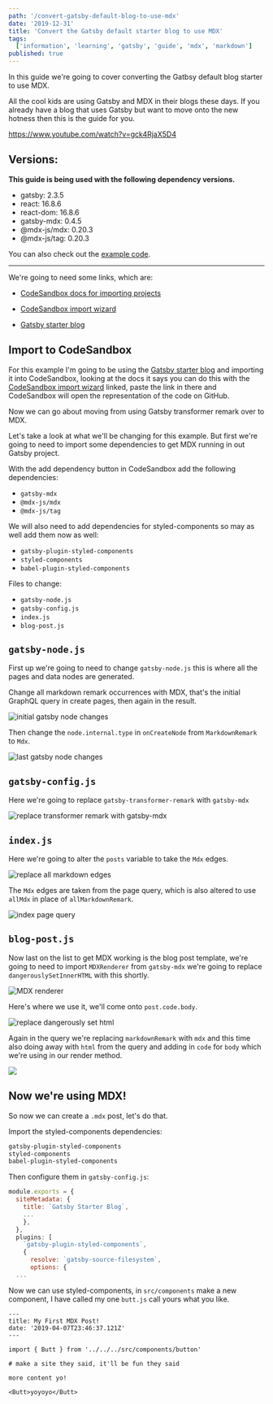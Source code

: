 ```yaml
---
path: '/convert-gatsby-default-blog-to-use-mdx'
date: '2019-12-31'
title: 'Convert the Gatsby default starter blog to use MDX'
tags:
  ['information', 'learning', 'gatsby', 'guide', 'mdx', 'markdown']
published: true
---
```


In this guide we're going to cover converting the Gatbsy default blog
starter to use MDX.

All the cool kids are using Gatsby and MDX in their blogs these days.
If you already have a blog that uses Gatsby but want to move onto the
new hotness then this is the guide for you.

https://www.youtube.com/watch?v=gck4RjaX5D4

## Versions:

**This guide is being used with the following dependency versions.**

- gatsby: 2.3.5
- react: 16.8.6
- react-dom: 16.8.6
- gatsby-mdx: 0.4.5
- @mdx-js/mdx: 0.20.3
- @mdx-js/tag: 0.20.3

You can also check out the [example code].

---

We're going to need some links, which are:

- [CodeSandbox docs for importing projects]

- [CodeSandbox import wizard]

- [Gatsby starter blog]

## Import to CodeSandbox

For this example I'm going to be using the [Gatsby starter blog] and
importing it into CodeSandbox, looking at the docs it says you can do
this with the [CodeSandbox import wizard] linked, paste the link in
there and CodeSandbox will open the representation of the code on
GitHub.

Now we can go about moving from using Gatsby transformer remark over
to MDX.

Let's take a look at what we'll be changing for this example. But
first we're going to need to import some dependencies to get MDX
running in out Gatsby project.

With the add dependency button in CodeSandbox add the following
dependencies:

- `gatsby-mdx`
- `@mdx-js/mdx`
- `@mdx-js/tag`

We will also need to add dependencies for styled-components so may as
well add them now as well:

- `gatsby-plugin-styled-components`
- `styled-components`
- `babel-plugin-styled-components`

Files to change:

- `gatsby-node.js`
- `gatsby-config.js`
- `index.js`
- `blog-post.js`

## `gatsby-node.js`

First up we're going to need to change `gatsby-node.js` this is where
all the pages and data nodes are generated.

Change all markdown remark occurrences with MDX, that's the initial
GraphQL query in create pages, then again in the result.

![initial gatsby node changes](./initialGatsbyNode.png)

Then change the `node.internal.type` in `onCreateNode` from
`MarkdownRemark` to `Mdx`.

![last gatsby node changes](./lastGatsbyNode.png)

## `gatsby-config.js`

Here we're going to replace `gatsby-transformer-remark` with
`gatsby-mdx`

![replace transformer remark with gatsby-mdx](./gatsbyConfig.png)

## `index.js`

Here we're going to alter the `posts` variable to take the `Mdx`
edges.

![replace all markdown edges](./indexPageEdges.png)

The `Mdx` edges are taken from the page query, which is also altered
to use `allMdx` in place of `allMarkdownRemark`.

![index page query](indexPageQuery.png)

## `blog-post.js`

Now last on the list to get MDX working is the blog post template,
we're going to need to import `MDXRenderer` from `gatsby-mdx` we're
going to replace `dangerouslySetInnerHTML` with this shortly.

![MDX renderer](./importMdxRenderer.png)

Here's where we use it, we'll come onto `post.code.body`.

![replace dangerously set html](./replaceDangerHtml.png)

Again in the query we're replacing `markdownRemark` with `mdx` and
this time also doing away with `html` from the query and adding in
`code` for `body` which we're using in our render method.

![](./blogPostQuery.png)

## Now we're using MDX!

So now we can create a `.mdx` post, let's do that.

Import the styled-components dependencies:

```bash
gatsby-plugin-styled-components
styled-components
babel-plugin-styled-components
```

Then configure them in `gatsby-config.js`:

```js
module.exports = {
  siteMetadata: {
    title: `Gatsby Starter Blog`,
    ...
    },
  },
  plugins: [
    `gatsby-plugin-styled-components`,
    {
      resolve: `gatsby-source-filesystem`,
      options: {
  ...
```

Now we can use styled-components, in `src/components` make a new
component, I have called my one `butt.js` call yours what you like.

```mdx
---
title: My First MDX Post!
date: '2019-04-07T23:46:37.121Z'
---

import { Butt } from '../../../src/components/button'

# make a site they said, it'll be fun they said

more content yo!

<Butt>yoyoyo</Butt>
```

<!-- Links -->

[example code]: https://codesandbox.io/s/lqp6p647q
[gatsby starter blog]: https://github.com/gatsbyjs/gatsby-starter-blog
[codesandbox import wizard]: https://codesandbox.io/s/github
[codesandbox docs for importing projects]:
  https://codesandbox.io/docs/importing
